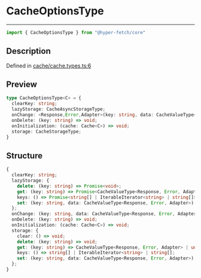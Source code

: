 

# CacheOptionsType

<div class="api-docs__separator" data-reactroot="">

---

</div><div class="api-docs__import" data-reactroot="">

```ts
import { CacheOptionsType } from "@hyper-fetch/core"
```

</div><div class="api-docs__section">

## Description

</div><div class="api-docs__description"><span class="api-docs__do-not-parse">



</span></div><p class="api-docs__definition">

Defined in [cache/cache.types.ts:6](https://github.com/BetterTyped/hyper-fetch/blob/cc329b91/packages/core/src/cache/cache.types.ts#L6)

</p><div class="api-docs__section">

## Preview

</div><div class="api-docs__preview type">

```ts
type CacheOptionsType<C> = {
  clearKey: string; 
  lazyStorage: CacheAsyncStorageType; 
  onChange: <Response,Error,Adapter>(key: string, data: CacheValueType<Response, Error, Adapter>) => void; 
  onDelete: (key: string) => void; 
  onInitialization: (cache: Cache<C>) => void; 
  storage: CacheStorageType; 
}
```

</div><div class="api-docs__section">

## Structure

</div><div class="api-docs__returns">

```ts
{
  clearKey: string;
  lazyStorage: {
    delete: (key: string) => Promise<void>;
    get: (key: string) => Promise<CacheValueType<Response, Error, Adapter> | undefined>;
    keys: () => Promise<string[] | IterableIterator<string> | string[]>;
    set: (key: string, data: CacheValueType<Response, Error, Adapter>) => Promise<void>;
  };
  onChange: (key: string, data: CacheValueType<Response, Error, Adapter>) => void;
  onDelete: (key: string) => void;
  onInitialization: (cache: Cache<C>) => void;
  storage: {
    clear: () => void;
    delete: (key: string) => void;
    get: (key: string) => CacheValueType<Response, Error, Adapter> | undefined;
    keys: () => string[] | IterableIterator<string> | string[];
    set: (key: string, data: CacheValueType<Response, Error, Adapter>) => void;
  };
}
```

</div>
